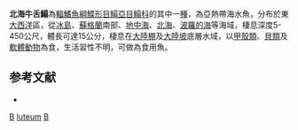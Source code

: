 {{Speciesbox
| taxon = Buglossidium luteum
| binomial_authority = [[Risso|Risso]], 1810
| status = LC
| status_system = IUCN3.1
| image = Buglossidium luteum.jpg
| image_width = 250px
| range_map = Buglossidium luteum rangemap.png
| synonyms = *''Pleuronectes luteus'', <small>Risso, 1810</small>
*''Monochirus luteus'', <small>Risso, 1810</small>
*''Rhombus luteus'', <small>Risso, 1810</small>
*''Solea lutea'', <small>Risso, 1810</small>
*''Boglossidium luteum'', <small>Risso, 1810</small>
}}

'''北海牛舌鰨'''為[[輻鰭魚綱|輻鰭魚綱]][[鰈形目|鰈形目]][[鰨亞目|鰨亞目]][[鰨科|鰨科]]的其中一[[種|種]]，為亞熱帶海水魚，分布於東[[大西洋|大西洋]]區，從[[冰島|冰島]]、[[蘇格蘭|蘇格蘭]]南部、[[地中海|地中海]]、[[北海_(大西洋)|北海]]、[[波羅的海|波羅的海]]等海域，棲息深度5-450公尺，體長可達15公分，棲息在[[大陸棚|大陸棚]]及[[大陸坡|大陸坡]]底層水域，以[[甲殼類|甲殼類]]、[[貝類|貝類]]及[[軟體動物|軟體動物]]為食，生活習性不明，可做為食用魚。

==参考文献==
*{{FishBase_species|genus=Buglossidium|species=luteum|year=2014|month=4}}

{{魚類小作品}}
{{Taxonbar}}
[[Category:食用魚|B]]
[[Category:牛舌鰨屬|luteum]]
[[Category:1810年描述的鱼类|B]]